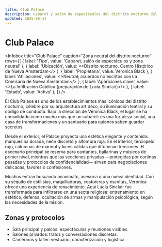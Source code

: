 ```yaml
---
title: Club Palace
description: Cabaret y salón de espectáculos del distrito nocturno del Centro Histórico; zona neutral regida por Veronica Black, clave para la preparación de Lucía en La Infiltración Católica.
updated: 2025-08-17
---
```



# Club Palace

<Infobox
  title="Club Palace"
  caption="Zona neutral del distrito nocturno"
  rows={[
    { label: 'Tipo', value: 'Cabaret, salón de espectáculos y zona neutral' },
    { label: 'Ubicación', value: <>Distrito nocturno, Centro Histórico de <Link to="/CrSaSo/lugares/Nueva%20Ámsterdam">Nueva Ámsterdam</Link></> },
    { label: 'Propietaria', value: <Link to="/CrSaSo/personajes/Veronica%20Black">Veronica Black</Link> },
    { label: 'Afiliaciones', value: <>Neutral; acuerdos no escritos con <Link to="/CrSaSo/lugares/La%20Comisaría%20de%20Nueva%20Ámsterdam">La Comisaría de Nueva Ámsterdam</Link></> },
    { label: 'Apariciones clave', value: <><Link to="/CrSaSo/eventos/La%20Infiltración%20Católica">La Infiltración Católica</Link> (preparación de Lucía Sinclair)</> },
    { label: 'Estado', value: 'Activo' },
  ]}
/>


El Club Palace es uno de los establecimientos más icónicos del distrito nocturno, célebre por su arquitectura art déco, su iluminación teatral y su código de conducta. Bajo la dirección de <Link to="/CrSaSo/personajes/Veronica%20Black">Veronica Black</Link>, el lugar se ha consolidado como mucho más que un cabaret: es una fortaleza social, una casa de transformaciones y un santuario para quienes saben guardar secretos.

Desde el exterior, el Palace proyecta una estética elegante y contenida: marquesina dorada, neón discreto y alfombra roja. En el interior, terciopelo rojo, columnas de mármol y luces cálidas que difuminan tensiones. El escenario principal se reserva para cantantes, bailarinas y músicos de primer nivel, mientras que las secciones privadas —protegidas por cortinas pesadas y protocolos de confidencialidad— sirven para negociaciones delicadas, favores o confesiones.

Muchos entran buscando anonimato, asesoría o una nueva identidad. Con su séquito de estilistas, maquilladoras, costureras y escoltas, Veronica ofrece una experiencia de renacimiento. Aquí <Link to="/CrSaSo/personajes/Lucia%20Sinclair">Lucía Sinclair</Link> fue transformada para infiltrarse en una secta religiosa: entrenamiento en estética, defensa, ocultación de armas y manipulación psicológica, según las necesidades de la misión.

## Zonas y protocolos

- Sala principal y palcos: espectáculos y reuniones visibles.  
- Salones privados: tratos y conversaciones discretas.  
- Camerinos y taller: vestuario, caracterización y logística.  
